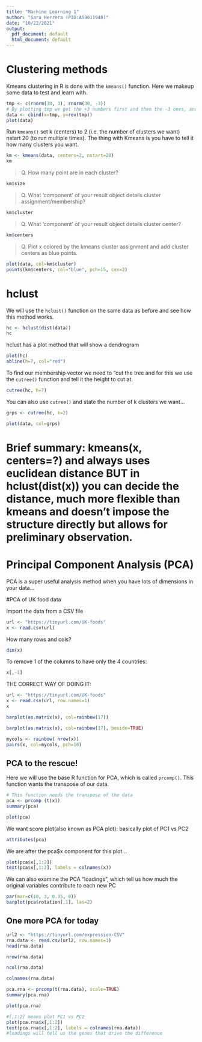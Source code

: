 ```yaml
---
title: "Machine Learning 1"
author: "Sara Herrera (PID:A59011948)"
date: "10/22/2021"
output:
  pdf_document: default
  html_document: default
---
```


# Clustering methods

Kmeans clustering in R is done with the `kmeans()` function.
Here we makeup some data to test and learn with.

```r
tmp <- c(rnorm(30, 3), rnorm(30, -3))
# By plotting tmp we get the +3 numbers first and then the -3 ones, and by using rev(tmp) it reverses the order. cbind binds the 2 columns, x and y, to obtain 2 "clusters".
data <- cbind(x=tmp, y=rev(tmp))
plot(data)
```

Run `kmeans()` set k (centers) to 2 (i.e. the number of clusters we want) nstart 20 (to run multiple times). The thing with Kmeans is you have to tell it how many clusters you want.

```r
km <- kmeans(data, centers=2, nstart=20)
km
```

> Q. How many point are in each cluster?

```r
km$size
```

> Q. What 'component' of your result object details cluster assignment/membership?

```r
km$cluster
```

> Q. What 'component' of your result object details cluster center?

```r
km$centers
```

> Q. Plot x colored by the kmeans cluster assignment and add cluster centers as blue points.

```r
plot(data, col=km$cluster)
points(km$centers, col="blue", pch=15, cex=2)
```

# hclust

We will use the `hclust()` function on the same data as before and see how this method works.
```r
hc <- hclust(dist(data))
hc
```

hclust has a plot method that will show a dendrogram

```r
plot(hc)
abline(h=7, col="red")
```

To find our membership vector we need to "cut the tree and for this we use the `cutree()` function and tell it the height to cut at.

```r
cutree(hc, h=7)
```

You can also use `cutree()` and state the number of k clusters we want...

```r
grps <- cutree(hc, k=2)
```

```r
plot(data, col=grps)
```

# Brief summary: kmeans(x, centers=?) and always uses euclidean distance BUT in hclust(dist(x)) you can decide the distance, much more flexible than kmeans and doesn't impose the structure directly but allows for preliminary observation.

# Principal Component Analysis (PCA)

PCA is a super useful analysis method when you have lots of dimensions in your data...

#PCA of UK food data

Import the data from a CSV file

```r
url <- "https://tinyurl.com/UK-foods"
x <- read.csv(url)
```

How many rows and cols?

```r
dim(x)
```
To remove 1 of the columns to have only the 4 countries:
```r
x[,-1]
```
THE CORRECT WAY OF DOING IT:

```r
url <- "https://tinyurl.com/UK-foods"
x <- read.csv(url, row.names=1)
x
```
```r
barplot(as.matrix(x), col=rainbow(17))
```
```r
barplot(as.matrix(x), col=rainbow(17), beside=TRUE)
```

```r
mycols <- rainbow( nrow(x))
pairs(x, col=mycols, pch=16)
```

## PCA to the rescue!

Here we will use the base R function for PCA, which is called `prcomp()`. This function wants the transpose of our data.

```r
# This function needs the transpose of the data
pca <- prcomp (t(x))
summary(pca)
```

```r
plot(pca)
```

We want score plot(also known as PCA plot): basically plot of PC1 vs PC2

```r
attributes(pca)
```
We are after the pca$x component for this plot...

```r
plot(pca$x[,1:2])
text(pca$x[,1:2], labels = colnames(x))
```

We can also examine the PCA "loadings", which tell us how much the original variables contribute to each new PC

```r
par(mar=c(10, 3, 0.35, 0))
barplot(pca$rotation[,1], las=2)
```

## One more PCA for today

```r
url2 <- "https://tinyurl.com/expression-CSV"
rna.data <- read.csv(url2, row.names=1)
head(rna.data)
```

```r
nrow(rna.data)
```

```r
ncol(rna.data)
```

```r
colnames(rna.data)
```

```r
pca.rna <- prcomp(t(rna.data), scale=TRUE)
summary(pca.rna)
```

```r
plot(pca.rna)
```

```r
#[,1:2] means plot PC1 vs PC2
plot(pca.rna$x[,1:2])
text(pca.rna$x[,1:2], labels = colnames(rna.data))
#loadings will tell us the genes that drive the difference
```
